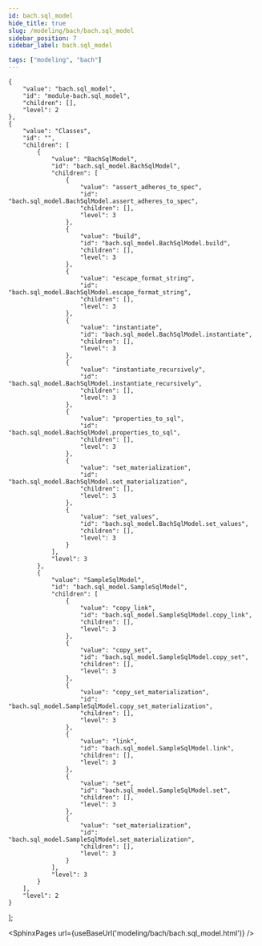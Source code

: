 ```yaml
---
id: bach.sql_model
hide_title: true
slug: /modeling/bach/bach.sql_model
sidebar_position: 7
sidebar_label: bach.sql_model

tags: ["modeling", "bach"]
---
```


    {
        "value": "bach.sql_model",
        "id": "module-bach.sql_model",
        "children": [],
        "level": 2
    },
    {
        "value": "Classes",
        "id": "",
        "children": [
            {
                "value": "BachSqlModel",
                "id": "bach.sql_model.BachSqlModel",
                "children": [
                    {
                        "value": "assert_adheres_to_spec",
                        "id": "bach.sql_model.BachSqlModel.assert_adheres_to_spec",
                        "children": [],
                        "level": 3
                    },
                    {
                        "value": "build",
                        "id": "bach.sql_model.BachSqlModel.build",
                        "children": [],
                        "level": 3
                    },
                    {
                        "value": "escape_format_string",
                        "id": "bach.sql_model.BachSqlModel.escape_format_string",
                        "children": [],
                        "level": 3
                    },
                    {
                        "value": "instantiate",
                        "id": "bach.sql_model.BachSqlModel.instantiate",
                        "children": [],
                        "level": 3
                    },
                    {
                        "value": "instantiate_recursively",
                        "id": "bach.sql_model.BachSqlModel.instantiate_recursively",
                        "children": [],
                        "level": 3
                    },
                    {
                        "value": "properties_to_sql",
                        "id": "bach.sql_model.BachSqlModel.properties_to_sql",
                        "children": [],
                        "level": 3
                    },
                    {
                        "value": "set_materialization",
                        "id": "bach.sql_model.BachSqlModel.set_materialization",
                        "children": [],
                        "level": 3
                    },
                    {
                        "value": "set_values",
                        "id": "bach.sql_model.BachSqlModel.set_values",
                        "children": [],
                        "level": 3
                    }
                ],
                "level": 3
            },
            {
                "value": "SampleSqlModel",
                "id": "bach.sql_model.SampleSqlModel",
                "children": [
                    {
                        "value": "copy_link",
                        "id": "bach.sql_model.SampleSqlModel.copy_link",
                        "children": [],
                        "level": 3
                    },
                    {
                        "value": "copy_set",
                        "id": "bach.sql_model.SampleSqlModel.copy_set",
                        "children": [],
                        "level": 3
                    },
                    {
                        "value": "copy_set_materialization",
                        "id": "bach.sql_model.SampleSqlModel.copy_set_materialization",
                        "children": [],
                        "level": 3
                    },
                    {
                        "value": "link",
                        "id": "bach.sql_model.SampleSqlModel.link",
                        "children": [],
                        "level": 3
                    },
                    {
                        "value": "set",
                        "id": "bach.sql_model.SampleSqlModel.set",
                        "children": [],
                        "level": 3
                    },
                    {
                        "value": "set_materialization",
                        "id": "bach.sql_model.SampleSqlModel.set_materialization",
                        "children": [],
                        "level": 3
                    }
                ],
                "level": 3
            }
        ],
        "level": 2
    }
];




<SphinxPages url={useBaseUrl('modeling/bach/bach.sql_model.html')} />
